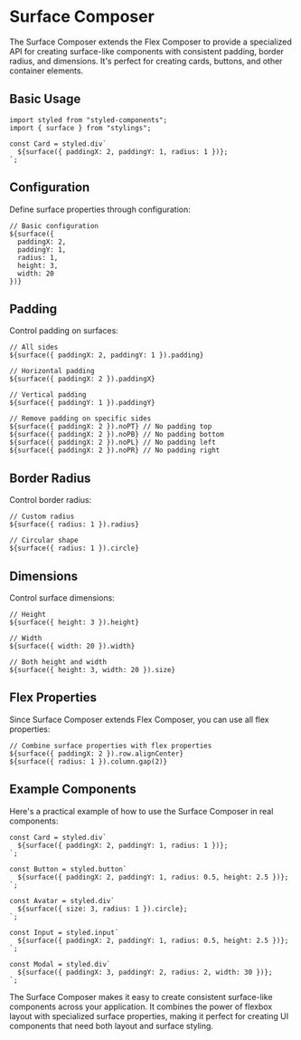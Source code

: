 # Surface Composer

The Surface Composer extends the Flex Composer to provide a specialized API for creating surface-like components with consistent padding, border radius, and dimensions. It's perfect for creating cards, buttons, and other container elements.

## Basic Usage

```tsx
import styled from "styled-components";
import { surface } from "stylings";

const Card = styled.div`
  ${surface({ paddingX: 2, paddingY: 1, radius: 1 })};
`;
```

## Configuration

Define surface properties through configuration:

```tsx
// Basic configuration
${surface({
  paddingX: 2,
  paddingY: 1,
  radius: 1,
  height: 3,
  width: 20
})}
```

## Padding

Control padding on surfaces:

```tsx
// All sides
${surface({ paddingX: 2, paddingY: 1 }).padding}

// Horizontal padding
${surface({ paddingX: 2 }).paddingX}

// Vertical padding
${surface({ paddingY: 1 }).paddingY}

// Remove padding on specific sides
${surface({ paddingX: 2 }).noPT} // No padding top
${surface({ paddingX: 2 }).noPB} // No padding bottom
${surface({ paddingX: 2 }).noPL} // No padding left
${surface({ paddingX: 2 }).noPR} // No padding right
```

## Border Radius

Control border radius:

```tsx
// Custom radius
${surface({ radius: 1 }).radius}

// Circular shape
${surface({ radius: 1 }).circle}
```

## Dimensions

Control surface dimensions:

```tsx
// Height
${surface({ height: 3 }).height}

// Width
${surface({ width: 20 }).width}

// Both height and width
${surface({ height: 3, width: 20 }).size}
```

## Flex Properties

Since Surface Composer extends Flex Composer, you can use all flex properties:

```tsx
// Combine surface properties with flex properties
${surface({ paddingX: 2 }).row.alignCenter}
${surface({ radius: 1 }).column.gap(2)}
```

## Example Components

Here's a practical example of how to use the Surface Composer in real components:

```tsx
const Card = styled.div`
  ${surface({ paddingX: 2, paddingY: 1, radius: 1 })};
`;

const Button = styled.button`
  ${surface({ paddingX: 2, paddingY: 1, radius: 0.5, height: 2.5 })};
`;

const Avatar = styled.div`
  ${surface({ size: 3, radius: 1 }).circle};
`;

const Input = styled.input`
  ${surface({ paddingX: 2, paddingY: 1, radius: 0.5, height: 2.5 })};
`;

const Modal = styled.div`
  ${surface({ paddingX: 3, paddingY: 2, radius: 2, width: 30 })};
`;
```

The Surface Composer makes it easy to create consistent surface-like components across your application. It combines the power of flexbox layout with specialized surface properties, making it perfect for creating UI components that need both layout and surface styling.

